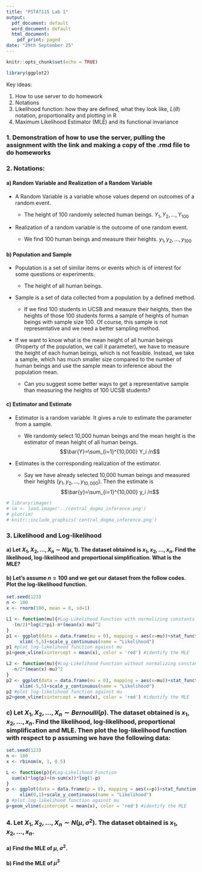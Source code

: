 ```yaml
---
title: "PSTAT115 Lab 1"
output:
  pdf_document: default
  word_document: default
  html_document:
    pdf_print: paged
date: "29th September 25"
---
```


```r
knitr::opts_chunk$set(echo = TRUE)
```

```r
library(ggplot2)
```

Key ideas:

1. How to use server to do homework
2. Notations
3. Likelihood function: how they are defined, what they look like, $L(\theta)$ notation, proportionality and plotting in R
4. Maximum Likelihood Estimator (MLE) and its functional invariance

### 1. Demonstration of how to use the server, pulling the assignment with the link and making a copy of the .rmd file to do homeworks

### 2. Notations:
#### a) Random Variable and Realization of a Random Variable
- A Random Variable is a variable whose values depend on outcomes of a random event.
  
  + The height of 100 randomly selected human beings. $Y_1, Y_2, \dots, Y_{100}$
      
- Realization of a random variable is the outcome of one random event. 
       
  + We find 100 human beings and measure their heights. $y_1, y_2, \dots, y_{100}$

  
#### b) Population and Sample
- Population is a set of similar items or events which is of interest for some questions or experiments.
  
  + The height of all human beings.
  
- Sample is a set of data collected from a population by a defined method.

  + If we find 100 students in UCSB and measure their heights, then the heights of those 100 students forms a sample of heights of human beings with sample size 100. Of course, this sample is not representative and we need a better sampling method.

- If we want to know what is the mean height of all human beings (Property of the population, we call it parameter), we have to measure the height of each human beings, which is not feasible. Instead, we take a sample, which has much smaller size compared to the number of human beings and use the sample mean to inference about the population mean.

  + Can you suggest some better ways to get a representative sample than measuring the heights of 100 UCSB students?
  
#### c) Estimator and Estimate
- Estimator is a random variable. It gives a rule to estimate the parameter from a sample.

  + We randomly select 10,000 human beings and the mean height is the estimator of mean height of all human beings. $$\bar{Y}=\sum_{i=1}^{10,000} Y_i  /n$$

- Estimates is the corresponding realization of the estimator.

  + Say we have already selected 10,000 human beings and measured their heights ($y_1, y_2, \dots, y_{10,000}$). Then the estimate is $$\bar{y}=\sum_{i=1}^{10,000} y_i  /n$$

```r
# library(imager)
# im <- load.image('../central_dogma_inference.png')
# plot(im)
# knitr::include_graphics('central_dogma_inference.png')
```

### 3. Likelihood and Log-likelihood

#### a) Let $X_1, X_2,\dots, X_n \sim N(\mu,1)$. The dataset obtained is $x_1,x_2,\dots,x_n$. Find the likelihood, log-likelihood and proportional simplification. What is the MLE?





#### b) Let's assume $n=100$ and we get our dataset from the follow codes. Plot the log-likelihood function.
```r
set.seed(123)
n <- 100
x <- rnorm(100, mean = 0, sd=1)
```

```r
L1 <- function(mu){#Log-Likelihood Function with normalizing constants 
  -(n/2)*log(2*pi)-n*(mean(x)-mu)^2
}
p1 <- ggplot(data = data.frame(mu = 0), mapping = aes(x=mu))+stat_function(fun = L1)+
     xlim(-5,5)+scale_y_continuous(name = "Likelihood")
p1 #plot log-likelihood function against mu
p1+geom_vline(xintercept = mean(x), color = 'red') #identify the MLE

L2 <- function(mu){#Log-Likelihood Function without normalizing constants 
  -n/2*(mean(x)-mu)^2
}
p2 <- ggplot(data = data.frame(mu = 0), mapping = aes(x=mu))+stat_function(fun = L2)+
     xlim(-5,5)+scale_y_continuous(name = "Likelihood")
p2 #plot log-likelihood function against mu
p2+geom_vline(xintercept = mean(x), color = 'red') #identify the MLE
```

### c) Let $X_1, X_2,\dots, X_n \sim Bernoulli(p)$. The dataset obtained is $x_1,x_2,\dots,x_n$. Find the likelihood, log-likelihood, proportional simplification and MLE. Then plot the log-likelihood function with respect to p assuming we have the following data:
```r
set.seed(123)
n <- 100
x <- rbinom(n, 1, 0.5)
```




```r
L <- function(p){#Log-Likelihood Function
  sum(x)*log(p)+(n-sum(x))*log(1-p)
}
p <- ggplot(data = data.frame(p = 0), mapping = aes(x=p))+stat_function(fun = L)+
     xlim(0,1)+scale_y_continuous(name = "Likelihood")
p #plot log-likelihood function against mu
p+geom_vline(xintercept = mean(x), color = 'red') #identify the MLE
```


### 4. Let $X_1, X_2,\dots, X_n \sim N(\mu,\sigma^2)$. The dataset obtained is $x_1,x_2,\dots,x_n$.
#### a) Find the MLE of $\mu$, $\sigma^2$.



#### b) Find the MLE of $\mu^3$


